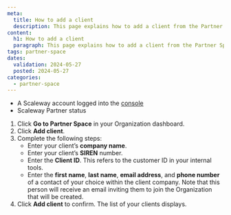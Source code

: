 ```yaml
---
meta:
  title: How to add a client
  description: This page explains how to add a client from the Partner Space.
content:
  h1: How to add a client
  paragraph: This page explains how to add a client from the Partner Space.
tags: partner-space 
dates:
  validation: 2024-05-27
  posted: 2024-05-27
categories:
  - partner-space
---
```


<Macro id="requirements" />

- A Scaleway account logged into the [console](https://console.scaleway.com/)
- Scaleway Partner status

1. Click **Go to Partner Space** in your Organization dashboard.
2. Click **Add client**.
3. Complete the following steps: 
    - Enter your client’s **company name**. 
    - Enter your client’s **SIREN** number. 
    - Enter the **Client ID**. This refers to the customer ID in your internal tools. 
    - Enter the **first name**, **last name**, **email address**, and **phone number** of a contact of your choice within the client company. Note that this person will receive an email inviting them to join the Organization that will be created. 
4. Click **Add client** to confirm. The list of your clients displays.